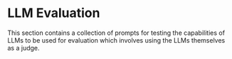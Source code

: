 # LLM Evaluation


This section contains a collection of prompts for testing the capabilities of LLMs to be used for evaluation which involves using the LLMs themselves as a judge.


<ContentFileNames section="prompts/evaluation" lang="en"/>